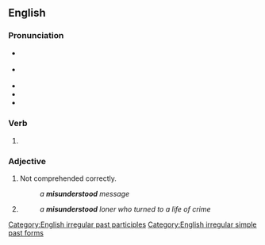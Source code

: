 ==English==
{{wikipedia|dab=misunderstood}}

===Pronunciation===
* {{a|GA}} {{IPA|en|/ˌmɪs.ʌn.dɚˈstʊd/}}
* {{a|RP}} {{IPA|en|/ˌmɪs.ʌn.dəˈstʊd/}}
* {{audio|en|en-us-misunderstood.ogg|Audio (US)}}
* {{hyph|en|mis|un|der|stood}}
* {{rhymes|en|ʊd|s=4}}

===Verb===
{{head|en|verb form}}

# {{en-past of|misunderstand}}

===Adjective===
{{en-adj}}

# Not comprehended correctly.
#: ''a '''misunderstood''' message''
# {{rfdef|en}}
#: ''a '''misunderstood''' loner who turned to a life of crime''

[[Category:English irregular past participles]]
[[Category:English irregular simple past forms]]